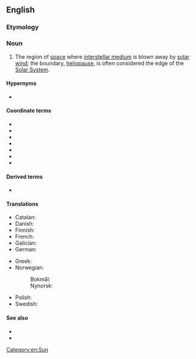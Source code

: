 {{also|héliosphère}}
==English==
{{wikipedia}}

===Etymology===
{{confix|en|helio|sphere}}

===Noun===
{{en-noun}}

# {{lb|en|astronomy}} The region of [[space]] where [[interstellar medium]] is blown away by [[solar wind]]; the boundary, [[heliopause]], is often considered the edge of the [[Solar System]].

====Hypernyms====
* {{l|en|astrosphere}}

====Coordinate terms====
* {{l|en|bow shock}}
* {{l|en|heliopause}}
* {{l|en|heliosheath}}
* {{l|en|inner heliosphere}}
* {{l|en|termination shock}}
* {{l|en|solar magnetosphere}}
* {{l|en|solar wind}}

====Derived terms====
* {{l|en|heliospheric}}

====Translations====
{{trans-top|region of space}}
* Catalan: {{t|ca|heliosfera|f}}
* Danish: {{t+|da|heliosfære|c}}
* Finnish: {{t+|fi|heliosfääri}}
* French: {{t+|fr|héliosphère|f}}
* Galician: {{t+|gl|heliosfera|f}}
* German: {{t+|de|Heliosphäre|f}}
{{trans-mid}}
* Greek: {{t+|el|ηλιόσφαιρα|f}}
* Norwegian:
*: Bokmål: {{t|nb|heliosfære|m}}
*: Nynorsk: {{t|nn|heliosfære|m}}
* Polish: {{t+|pl|heliosfera|f}}
* Swedish: {{t+|sv|heliosfär|c}}
{{trans-bottom}}

====See also====
* {{l|en|stellar magnetosphere}}
* {{l|en|stellar wind}}

[[Category:en:Sun]]